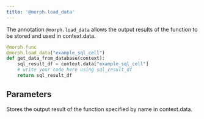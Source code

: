```yaml
---
title: '@morph.load_data'
---
```


The annotation `@morph.load_data` allows the output results of the function to be stored and used in context.data.

```python
@morph.func
@morph.load_data("example_sql_cell")
def get_data_from_database(context):
	sql_result_df = context.data["example_sql_cell"]
    # write your code here using sql_result_df
	return sql_result_df
```

## Parameters

<ParamField body="name" type="string" required>
Stores the output result of the function specified by name in context.data.
</ParamField>